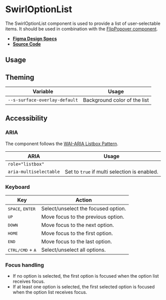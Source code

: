 
<Meta title="Components/SwirlOptionList" />

# SwirlOptionList

The SwirlOptionList component is used to provide a list of user-selectable
items. It should be used in combination with the
[FlipPopover component](?path=/docs/components-flippopover--swirl-popover).

- **[Figma Design Specs](https://www.figma.com/file/iRHiAFsHxnzux8gQ9EjlZe/Flip-Components?node-id=448%3A6840)**
- **[Source Code](https://github.com/flip-corp/swirl/tree/main/packages/swirl-components/src/components/swirl-option-list)**

## Usage

<Canvas withSource="open">
  <Story id="components-swirloptionlist--swirl-option-list" />
</Canvas>

<ArgsTable story="." />

## Theming

| Variable                      | Usage                        |
| ----------------------------- | ---------------------------- |
| `--s-surface-overlay-default` | Background color of the list |

## Accessibility

### ARIA

The component follows the
[WAI-ARIA Listbox Pattern](https://www.w3.org/WAI/ARIA/apg/patterns/listbox/).

| ARIA                   | Usage                                        |
| ---------------------- | -------------------------------------------- |
| `role="listbox"`       |                                              |
| `aria-multiselectable` | Set to `true` if multi selection is enabled. |

### Keyboard

| Key                                | Action                              |
| ---------------------------------- | ----------------------------------- |
| <kbd>SPACE</kbd>, <kbd>ENTER</kbd> | Select/unselect the focused option. |
| <kbd>UP</kbd>                      | Move focus to the previous option.  |
| <kbd>DOWN</kbd>                    | Move focus to the next option.      |
| <kbd>HOME</kbd>                    | Move focus to the first option.     |
| <kbd>END</kbd>                     | Move focus to the last option.      |
| <kbd>CTRL/CMD</kbd> + <kbd>A</kbd> | Select/unselect all options.        |

### Focus handling

- If no option is selected, the first option is focused when the option list
  receives focus.
- If at least one option is selected, the first selected option is focused when
  the option list receives focus.
